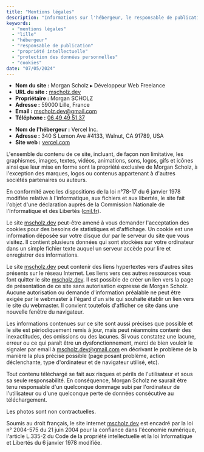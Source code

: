 ```yaml
---
title: "Mentions légales"
description: "Informations sur l'hébergeur, le responsable de publication, la propriété intellectuelle, la protection des données personnelles et plus."
keywords:
  - "mentions légales"
  - "lille"
  - "hébergeur"
  - "responsable de publication"
  - "propriété intellectuelle"
  - "protection des données personnelles"
  - "cookies"
date: "07/05/2024"
---
```


<TitleLink number={2} title="Informations Générales"/>

- **Nom du site :** Morgan Scholz ▸ Développeur Web Freelance
- **URL du site :** <a href="https://mscholz.dev" target="_blank">mscholz.dev</a>
- **Propriétaire :** Morgan SCHOLZ
- **Adresse :** 59000 Lille, France
- **Email :** <a href="mailto:mscholz.dev@gmail.com" target="_blank">mscholz.dev@gmail.com</a>
- **Téléphone :** <a href="tel:0649495137" target="_blank">06 49 49 51 37</a>

<TitleLink number={2} title="Hébergeur"/>

- **Nom de l'hébergeur :** Vercel Inc.
- **Adresse :** 340 S Lemon Ave #4133, Walnut, CA 91789, USA
- **Site web :** <a href="https://vercel.com">vercel.com</a>

<TitleLink number={2} title="Propriété Intellectuelle"/>

L'ensemble du contenu de ce site, incluant, de façon non limitative, les graphismes, images, textes, vidéos, animations, sons, logos, gifs et icônes ainsi que leur mise en forme sont la propriété exclusive de Morgan Scholz, à l'exception des marques, logos ou contenus appartenant à d'autres sociétés partenaires ou auteurs.

<TitleLink number={2} title="Protection des données personnelles"/>

En conformité avec les dispositions de la loi n°78-17 du 6 janvier 1978 modifiée relative à l'informatique, aux fichiers et aux libertés, le site fait l'objet d'une déclaration auprès de la Commission Nationale de l'Informatique et des Libertés (<a href="https://www.cnil.fr" target="_blank">cnil.fr</a>).

<TitleLink number={2} title="Cookies"/>

Le site <a href="https://mscholz.dev" target="_blank">mscholz.dev</a> peut-être amené à vous demander l'acceptation des cookies pour des besoins de statistiques et d'affichage. Un cookie est une information déposée sur votre disque dur par le serveur du site que vous visitez. Il contient plusieurs données qui sont stockées sur votre ordinateur dans un simple fichier texte auquel un serveur accède pour lire et enregistrer des informations.

<TitleLink number={2} title="Liens hypertextes"/>

Le site <a href="https://mscholz.dev" target="_blank">mscholz.dev</a> peut contenir des liens hypertextes vers d'autres sites présents sur le réseau Internet. Les liens vers ces autres ressources vous font quitter le site <a href="https://mscholz.dev" target="_blank">mscholz.dev</a>. Il est possible de créer un lien vers la page de présentation de ce site sans autorisation expresse de Morgan Scholz. Aucune autorisation ou demande d'information préalable ne peut être exigée par le webmaster à l'égard d'un site qui souhaite établir un lien vers le site du webmaster. Il convient toutefois d'afficher ce site dans une nouvelle fenêtre du navigateur.

<TitleLink number={2} title="Limitations de responsabilité"/>

Les informations contenues sur ce site sont aussi précises que possible et le site est périodiquement remis à jour, mais peut néanmoins contenir des inexactitudes, des omissions ou des lacunes. Si vous constatez une lacune, erreur ou ce qui paraît être un dysfonctionnement, merci de bien vouloir le signaler par email à <a href="mscholz.dev@gmail.com" target="_blank">mscholz.dev@gmail.com</a> en décrivant le problème de la manière la plus précise possible (page posant problème, action déclenchante, type d'ordinateur et de navigateur utilisé, etc).

Tout contenu téléchargé se fait aux risques et périls de l'utilisateur et sous sa seule responsabilité. En conséquence, Morgan Scholz ne saurait être tenu responsable d'un quelconque dommage subi par l'ordinateur de l'utilisateur ou d'une quelconque perte de données consécutive au téléchargement.

Les photos sont non contractuelles.

<TitleLink number={2} title="Droit applicable et lois concernées"/>

Soumis au droit français, le site internet <a href="https://mscholz.dev" target="_blank">mscholz.dev</a> est encadré par la loi n° 2004-575 du 21 juin 2004 pour la confiance dans l'économie numérique, l'article L.335-2 du Code de la propriété intellectuelle et la loi Informatique et Libertés du 6 janvier 1978 modifiée.